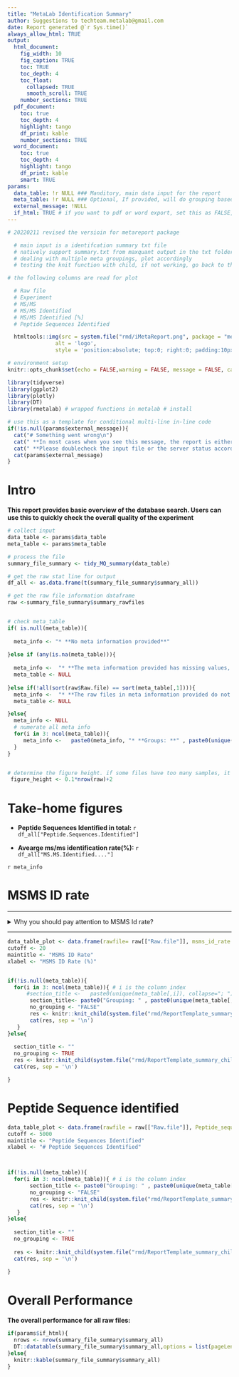```yaml
---
title: "MetaLab Identification Summary"
author: Suggestions to techteam.metalab@gmail.com
date: Report generated @`r Sys.time()`
always_allow_html: TRUE
output:
  html_document:
    fig_width: 10
    fig_caption: TRUE
    toc: TRUE
    toc_depth: 4
    toc_float:
      collapsed: TRUE
      smooth_scroll: TRUE
    number_sections: TRUE
  pdf_document:
    toc: true
    toc_depth: 4
    highlight: tango
    df_print: kable
    number_sections: TRUE
  word_document:
    toc: true
    toc_depth: 4
    highlight: tango
    df_print: kable
    smart: TRUE
params:  
  data_table: !r NULL ### Manditory, main data input for the report
  meta_table: !r NULL ### Optional, If provided, will do grouping based statistics
  external_message: !NULL
  if_html: TRUE # if you want to pdf or word export, set this as FALSE, but will lose interactivity, not meant for metalab report
---
```


<style type="text/css">
.main-container {
  max-width: 1400px;
  margin-left: auto;
  margin-right: auto;
}
</style>


```r
# 20220211 revised the versioin for metareport package

  # main input is a identifcation summary txt file
  # natively support summary.txt from maxquant output in the txt folder
  # dealing with multiple meta groupings, plot accordingly
  # testing the knit function with child, if not working, go back to the traditional one

# the following columns are read for plot

  # Raw file
  # Experiment
  # MS/MS
  # MS/MS Identified
  # MS/MS Identified [%]
  # Peptide Sequences Identified

```



```r

  htmltools::img(src = system.file("rmd/iMetaReport.png", package = "metareport"), 
               alt = 'logo', 
               style = 'position:absolute; top:0; right:0; padding:10px;width:100px;height:100px;')


```




```r
# environment setup
knitr::opts_chunk$set(echo = FALSE,warning = FALSE, message = FALSE, cache = FALSE, error = TRUE)

library(tidyverse)
library(ggplot2)
library(plotly)
library(DT)
library(rmetalab) # wrapped functions in metalab # install 

```



```r
# use this as a template for conditional multi-line in-line code
if(!is.null(params$external_message)){
  cat("# Something went wrong\n")
  cat(" **In most cases when you see this message, the report is either not complete or based on incomplete importation of the data table** \n")
  cat(" **Please doublecheck the input file or the server status according to the message below** \n")
  cat(params$external_message)
} 

```


# Intro

**This report provides basic overview of the database search. **
**Users can use this to quickly check the overall quality of the experiment**



```r

# collect input
data_table <- params$data_table
meta_table <- params$meta_table 

# process the file
summary_file_summary <- tidy_MQ_summary(data_table)

# get the raw stat line for output
df_all <- as.data.frame(t(summary_file_summary$summary_all))

# get the raw file information dataframe
raw <-summary_file_summary$summary_rawfiles


# check meta_table
if( is.null(meta_table)){ 
  
  meta_info <- "* **No meta information provided**"
  
}else if (any(is.na(meta_table))){ 
  
  meta_info <-  "* **The meta information provided has missing values, please check, analysis continues without grouping information**"
  meta_table <- NULL
  
}else if(!all(sort(raw$Raw.file) == sort(meta_table[,1]))){
  meta_info <-  "* **The raw files in meta information provided do not match the raw file names in the data file, please check, analysis continues without grouping information**"
  meta_table <- NULL

}else{
  meta_info <- NULL
  # numerate all meta info
  for(i in 3: ncol(meta_table)){
     meta_info <-   paste0(meta_info, "* **Groups: **" , paste0(unique(meta_table[,i]), collapse="; "), "<br>  \n\n" )  
  }
}



```


```r
# determine the figure height. if some files have too many samples, it would be a good idea to increase the height to make it easier to read
 figure_height <- 0.1*nrow(raw)+2
```



# Take-home figures


*  **Peptide Sequences Identified in total: ** `r df_all["Peptide.Sequences.Identified"]`

*  **Avearge ms/ms identification rate(%): ** `r df_all["MS.MS.Identified...."]`

`r meta_info` 


#  MSMS ID rate {.tabset .tabset-fade }

***


<details>
  <summary>Why you should pay attention to MSMS Id rate?</summary>
  
1. MS ID rate is a good preparation of the MS run quality. Usually, raw files from Q-Exactive series should have roughly around 50% ms ID rate (Percentage of MSMS spectra identified as peptides, at a 1% FDR) for human cell culture digest, and at least 20% for metaproteomics samples according to experience. This number is a bit lower on QE- HFX and Exploris 480, because the scan rate is faster but the MS2 quality is not a bit lower

2. MS ID rate should also be well-reproduced across samples and groupings. 

3. Check the raw files if they have abnormally low ID rate, usually with abnormal LC/basepeak profile or low MS intensity. 
4. A decreasing MS ID trend along sample running order indicates a performance drop of the MS: your MS might need to be cleaned. If the performance drops a lot, more than 20% within running time for the whole project, without scramble of the sample run-order, the data might not be usable, unless very carefully calibrated. 

</details>

***



```r
data_table_plot <- data.frame(rawfile= raw[["Raw.file"]], msms_id_rate = raw[["MS.MS.Identified...."]])
cutoff <- 20
maintitle <- "MSMS ID Rate"
xlabel <- "MSMS ID Rate (%)"


if(!is.null(meta_table)){
  for(i in 3: ncol(meta_table)){ # i is the column index
      #section_title <-   paste0(unique(meta_table[,i]), collapse="; ")   
       section_title<- paste0("Grouping: " , paste0(unique(meta_table[,i]), collapse="; ") ) 
       no_grouping <- "FALSE"
       res <- knitr::knit_child(system.file("rmd/ReportTemplate_summary_child_QC.Rmd", package = "metareport"), quiet = TRUE)
       cat(res, sep = '\n')
   }
}else{
  
  section_title <- ""
  no_grouping <- TRUE
  res <- knitr::knit_child(system.file("rmd/ReportTemplate_summary_child_QC.Rmd", package = "metareport"), envir = environment(), quiet = TRUE)
  cat(res, sep = '\n')

}

```



#  Peptide Sequence identified {.tabset .tabset-fade }

```r

data_table_plot <- data.frame(rawfile = raw[["Raw.file"]], Peptide_sequence_identified = raw[["Peptide.Sequences.Identified"]])
cutoff <- 5000
maintitle <- "Peptide Sequences Identified"
xlabel <- "# Peptide Sequences Identified"



if(!is.null(meta_table)){
  for(i in 3: ncol(meta_table)){ # i is the column index
       section_title <- paste0("Grouping: " , paste0(unique(meta_table[,i]), collapse="; ") ) 
       no_grouping <- "FALSE"
       res <- knitr::knit_child(system.file("rmd/ReportTemplate_summary_child_QC.Rmd", package = "metareport"), quiet = TRUE)
       cat(res, sep = '\n')
   }
}else{
  
  section_title <- ""
  no_grouping <- TRUE
  
  res <- knitr::knit_child(system.file("rmd/ReportTemplate_summary_child_QC.Rmd", package = "metareport"), envir = environment(), quiet = TRUE)
  cat(res, sep = '\n')
  
}

```



# Overall Performance

**The overall performance for all raw files:**

```r
if(params$if_html){
  nrows <- nrow(summary_file_summary$summary_all)
  DT::datatable(summary_file_summary$summary_all,options = list(pageLength = nrows)) # datatable is only good for html 
}else{
  knitr::kable(summary_file_summary$summary_all)
}

```

